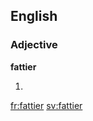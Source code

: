 ==English==

===Adjective===
'''fattier'''

# {{en-comparative of|fatty}}

[[fr:fattier]]
[[sv:fattier]]